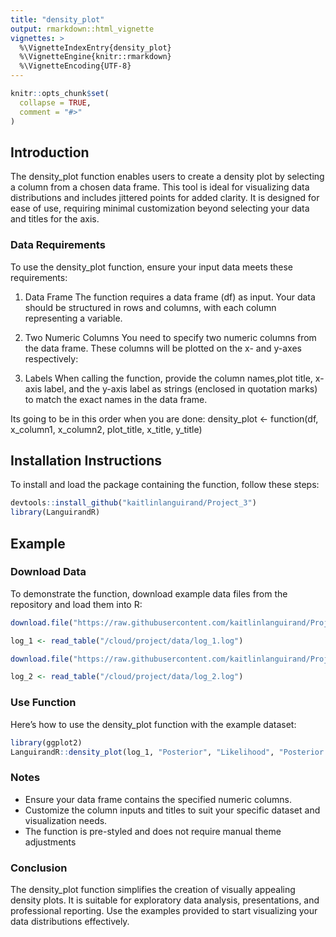 ```yaml
---
title: "density_plot"
output: rmarkdown::html_vignette
vignettes: >
  %\VignetteIndexEntry{density_plot}
  %\VignetteEngine{knitr::rmarkdown}
  %\VignetteEncoding{UTF-8}
---
```


```r
knitr::opts_chunk$set(
  collapse = TRUE,
  comment = "#>"
)
```

## Introduction

The density_plot function enables users to create a density plot by selecting a column from a chosen data frame. This tool is ideal for visualizing data distributions and includes jittered points for added clarity. It is designed for ease of use, requiring minimal customization beyond selecting your data and titles for the axis. 

### Data Requirements
To use the density_plot function, ensure your input data meets these requirements:

1. Data Frame
The function requires a data frame (df) as input. Your data should be structured in rows and columns, with each column representing a variable.

2. Two Numeric Columns
You need to specify two numeric columns from the data frame. These columns will be plotted on the x- and y-axes respectively:

3. Labels
When calling the function, provide the column names,plot title, x-axis label, and the y-axis label as strings (enclosed in quotation marks) to match the exact names in the data frame.

Its going to be in this order when you are done:
density_plot <- function(df, x_column1, x_column2, plot_title, x_title, y_title)

## Installation Instructions

To install and load the package containing the function, follow these steps:

```r
devtools::install_github("kaitlinlanguirand/Project_3")
library(LanguirandR)

```


## Example

### Download Data
To demonstrate the function, download example data files from the repository and load them into R:

```r
download.file("https://raw.githubusercontent.com/kaitlinlanguirand/Project_3/refs/heads/main/data/log_1.log", "/cloud/project/data/log_1.log")

log_1 <- read_table("/cloud/project/data/log_1.log")

download.file("https://raw.githubusercontent.com/kaitlinlanguirand/Project_3/refs/heads/main/data/log_2.log", "/cloud/project/data/log_2.log")

log_2 <- read_table("/cloud/project/data/log_2.log")

```


### Use Function

Here’s how to use the density_plot function with the example dataset:

```r
library(ggplot2)
LanguirandR::density_plot(log_1, "Posterior", "Likelihood", "Posterior and Likelihood Density", "Variables", "Density")
```


### Notes

+ Ensure your data frame contains the specified numeric columns.
+ Customize the column inputs and titles to suit your specific dataset and visualization needs.
+ The function is pre-styled and does not require manual theme adjustments

### Conclusion

The density_plot function simplifies the creation of visually appealing density plots. It is suitable for exploratory data analysis, presentations, and professional reporting. Use the examples provided to start visualizing your data distributions effectively.
